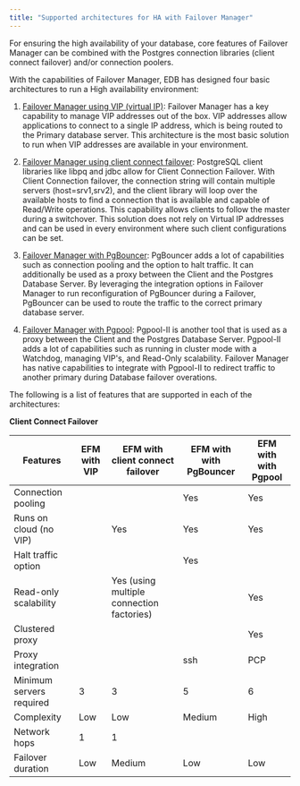 ```yaml
---
title: "Supported architectures for HA with Failover Manager"
---
```


For ensuring the high availability of your database, core features of Failover Manager can be combined with the Postgres connection libraries (client connect failover) and/or connection poolers.

With the capabilities of Failover Manager, EDB has designed four basic
architectures to run a High availability environment:

1. [Failover Manager using VIP (virtual IP)](03_efm_vip): Failover Manager has a key
capability to manage VIP addresses out of the box. VIP addresses
allow applications to connect to a single IP address, which is being
routed to the Primary database server. This architecture is the most
basic solution to run when VIP addresses are available in your
environment.

2. [Failover Manager using client connect failover](04_efm_client_connect_failover):
PostgreSQL client libraries like libpq and jdbc allow for Client
Connection Failover. With Client Connection failover, the connection
string will contain multiple servers (host=srv1,srv2), and the
client library will loop over the available hosts to find a
connection that is available and capable of Read/Write operations.
This capability allows clients to follow the master during a
switchover. This solution does not rely on Virtual IP addresses and
can be used in every environment where such client configurations
can be set.

3. [Failover Manager with PgBouncer](05_efm_pgbouncer): PgBouncer adds a lot of capabilities such as connection pooling and the option to halt traffic. It can additionally be used as a proxy between the Client and the Postgres Database Server. By leveraging the integration options in Failover Manager to run reconfiguration of PgBouncer during a
Failover, PgBouncer can be used to route the traffic to the correct
primary database server.

4. [Failover Manager with Pgpool](06_efm_pgpool): Pgpool-II is
another tool that is used as a proxy between the Client and the
Postgres Database Server. Pgpool-II adds a lot of capabilities such
as running in cluster mode with a Watchdog, managing VIP's, and
Read-Only scalability. Failover Manager has native capabilities to
integrate with Pgpool-II to redirect traffic to another primary
during Database failover overations.

The following is a list of features that are supported in each of the
architectures:

**Client Connect Failover**

|Features | EFM with VIP | EFM with client connect failover | EFM with with PgBouncer | EFM with with Pgpool |
|---------------------------------------- | ----------------------- | ----------------------------------------- | ----------------------- | ---------------------|
|Connection pooling | | | Yes | Yes |
|Runs on cloud (no VIP) | | Yes | Yes | Yes |
|Halt traffic option | | | Yes | |
|Read-only scalability | | Yes (using multiple connection factories) | | Yes |
|Clustered proxy | | | | Yes |
|Proxy integration | | | ssh | PCP |
|Minimum servers required | 3 | 3 | 5 | 6 |
|Complexity | Low | Low | Medium | High |
|Network hops | 1 | 1 | | |
|Failover duration | Low | Medium | Low | Low |
